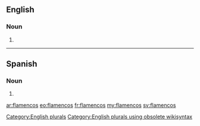 ==English==

===Noun===
{{head|en}}

# {{plural of|flamenco}}

[[Category:English plurals]][[Category:English plurals using obsolete wikisyntax]]

----

==Spanish==

===Noun===
{{head|es|noun form|g=m-p}}

# {{plural of|flamenco|lang=es|nocat=1}}

[[ar:flamencos]]
[[eo:flamencos]]
[[fr:flamencos]]
[[my:flamencos]]
[[sv:flamencos]]